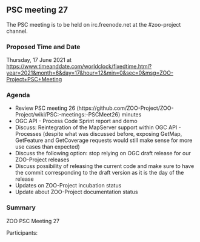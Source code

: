 
== PSC meeting 27 ==

The PSC meeting is to be held on irc.freenode.net at the  #zoo-project channel.

=== Proposed Time and Date ===

Thursday, 17 June 2021 at https://www.timeanddate.com/worldclock/fixedtime.html?year=2021&month=6&day=17&hour=12&min=0&sec=0&msg=ZOO-Project+PSC+Meeting

=== Agenda ===
* Review PSC meeting 26 (https://github.com/ZOO-Project/ZOO-Project/wiki/PSC:-meetings:-PSCMeet26) minutes
* OGC API - Process Code Sprint report and demo
* Discuss: Reintegration of the MapServer support within OGC API - Processes (despite what was discussed before, exposing GetMap, GetFeature and GetCoverage requests would still make sense for more use cases than expected)
* Discuss the following option: stop relying on OGC draft release for our ZOO-Project releases
* Discuss possibility of releasing the current code and make sure to have the commit corresponding to the draft version as it is the day of the release
* Updates on ZOO-Project incubation status
* Update about ZOO-Project documentation status

=== Summary ===

ZOO PSC Meeting 27

Participants:



